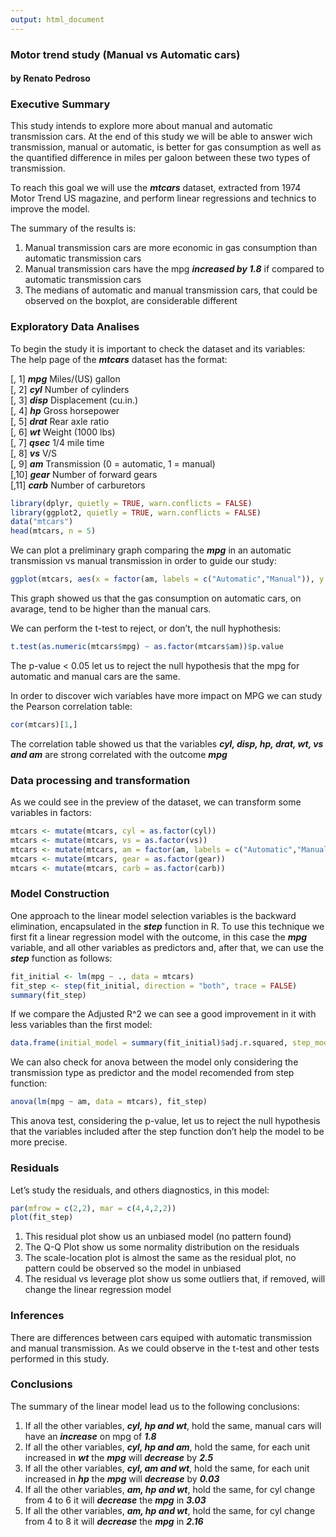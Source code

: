 ```yaml
---
output: html_document
---
```

### Motor trend study (Manual vs Automatic cars)
#### by Renato Pedroso  

### Executive Summary  
This study intends to explore more about manual and automatic transmission cars. At the end of this study we will be able to answer wich transmission, manual or automatic, is better for gas consumption as well as the quantified difference in miles per galoon between these two types of transmission.  

To reach this goal we will use the ***mtcars*** dataset, extracted from 1974 Motor Trend US magazine, and perform linear regressions and technics to improve the model.  

The summary of the results is:  

1) Manual transmission cars are more economic in gas consumption than automatic transmission cars  
2) Manual transmission cars have the mpg ***increased by 1.8*** if compared to automatic transmission cars   
3) The medians of automatic and manual transmission cars, that could be observed on the boxplot, are considerable different  

### Exploratory Data Analises  

To begin the study it is important to check the dataset and its variables:  
The help page of the ***mtcars*** dataset has the format:  

[, 1]	 ***mpg***	 Miles/(US) gallon  
[, 2]	 ***cyl***	 Number of cylinders  
[, 3]	 ***disp***	 Displacement (cu.in.)  
[, 4]	 ***hp***	 Gross horsepower  
[, 5]	 ***drat***	 Rear axle ratio  
[, 6]	 ***wt***	 Weight (1000 lbs)  
[, 7]	 ***qsec***	 1/4 mile time  
[, 8]	 ***vs***	 V/S  
[, 9]	 ***am***	 Transmission (0 = automatic, 1 = manual)  
[,10]	 ***gear***	 Number of forward gears  
[,11]	 ***carb***	 Number of carburetors  

```r
library(dplyr, quietly = TRUE, warn.conflicts = FALSE)
library(ggplot2, quietly = TRUE, warn.conflicts = FALSE)
data("mtcars")
head(mtcars, n = 5)
```

We can plot a preliminary graph comparing the ***mpg*** in an automatic transmission vs manual transmission in order to guide our study:  
```r
ggplot(mtcars, aes(x = factor(am, labels = c("Automatic","Manual")), y = mpg)) + geom_boxplot(aes(fill=factor(am, labels = c("Automatic","Manual")))) + ggtitle(label = "Gas Consumption on Automatic vs Manual Transmission") + xlab("Transmission Type") + ylab("Miles per Galon") + labs(fill = "Transmission")
```

This graph showed us that the gas consumption on automatic cars, on avarage, tend to be higher than the manual cars.  

We can perform the t-test to reject, or don't, the null hyphothesis:  
```r
t.test(as.numeric(mtcars$mpg) ~ as.factor(mtcars$am))$p.value
```

The p-value < 0.05 let us to reject the null hypothesis that the mpg for automatic and manual cars are the same.  

In order to discover wich variables have more impact on MPG we can study the Pearson correlation table:  

```r
cor(mtcars)[1,]
```

The correlation table showed us that the variables ***cyl, disp, hp, drat, wt, vs and am*** are strong correlated with the outcome ***mpg***  

### Data processing and transformation  

As we could see in the preview of the dataset, we can transform some variables in factors:  
```r
mtcars <- mutate(mtcars, cyl = as.factor(cyl))
mtcars <- mutate(mtcars, vs = as.factor(vs))
mtcars <- mutate(mtcars, am = factor(am, labels = c("Automatic","Manual")))
mtcars <- mutate(mtcars, gear = as.factor(gear))
mtcars <- mutate(mtcars, carb = as.factor(carb))
```

### Model Construction
One approach to the linear model selection variables is the backward elimination, encapsulated in the ***step*** function in R. To use this technique we first fit a linear regression model with the outcome, in this case the ***mpg*** variable, and all other variables as predictors and, after that, we can use the ***step*** function as follows:  
```r
fit_initial <- lm(mpg ~ ., data = mtcars)
fit_step <- step(fit_initial, direction = "both", trace = FALSE)
summary(fit_step)
```

If we compare the Adjusted R^2 we can see a good improvement in it with less variables than the first model:
```r
data.frame(initial_model = summary(fit_initial)$adj.r.squared, step_model = summary(fit_step)$adj.r.squared)
```

We can also check for anova between the model only considering the transmission type as predictor and the model recomended from step function:  
```r
anova(lm(mpg ~ am, data = mtcars), fit_step)
```

This anova test, considering the p-value, let us to reject the null hypothesis that the variables included after the step function don't help the model to be more precise. 

### Residuals  
Let's study the residuals, and others diagnostics, in this model:  
```r
par(mfrow = c(2,2), mar = c(4,4,2,2))
plot(fit_step)
```

1) This residual plot show us an unbiased model (no pattern found)  
2) The Q-Q Plot show us some normality distribution on the residuals  
3) The scale-location plot is almost the same as the residual plot, no pattern could be observed so the model in unbiased  
4) The residual vs leverage plot show us some outliers that, if removed, will change the linear regression model  

### Inferences

There are differences between cars equiped with automatic transmission and manual transmission. As we could observe in the t-test and other tests performed in this study.  

### Conclusions  
The summary of the linear model lead us to the following conclusions:  

1) If all the other variables, ***cyl, hp and wt***, hold the same, manual cars will have an ***increase*** on mpg of ***1.8***  
2) If all the other variables, ***cyl, hp and am***, hold the same, for each unit increased in ***wt*** the ***mpg*** will ***decrease*** by ***2.5***  
3) If all the other variables, ***cyl, am and wt***, hold the same, for each unit increased in ***hp*** the ***mpg*** will ***decrease*** by ***0.03***  
4) If all the other variables, ***am, hp and wt***, hold the same, for cyl change from 4 to 6 it will ***decrease*** the ***mpg*** in ***3.03***  
5) If all the other variables, ***am, hp and wt***, hold the same, for cyl change from 4 to 8 it will ***decrease*** the ***mpg*** in ***2.16***  
